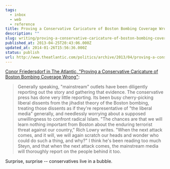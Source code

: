 ```yaml
---
tags:
  - inbox
  - web
  - reference
title: Proving a Conservative Caricature of Boston Bombing Coverage Wrong
description: ""
slug: writing/proving-a-conservative-caricature-of-boston-bombing-coverage-wrong
published_at: 2013-04-25T20:43:06.000Z
updated_at: 2014-01-26T15:56:36.000Z
status: publish
url: http://www.theatlantic.com/politics/archive/2013/04/proving-a-conservative-caricature-of-boston-bombing-coverage-wrong/275293/
---
```

[Conor Friedersdorf in The Atlantic, "Proving a Conservative Caricature of Boston Bombing Coverage Wrong"](http://www.theatlantic.com/politics/archive/2013/04/proving-a-conservative-caricature-of-boston-bombing-coverage-wrong/275293/):

> Generally speaking, "mainstream" outlets have been diligently reporting out the story and gathering that evidence. The conservative press has done very little reporting. Its been busy cherry-picking liberal dissents from the jihadist theory of the Boston bombing, treating those dissents as if they're representative of "the liberal media" generally, and needlessly worrying about a supposed unwillingness to confront radical Islam. "The chances are that we will learn nothing important from Boston about the enduring terrorist threat against our country," Rich Lowry writes. "When the next attack comes, and it will, we will again scratch our heads and wonder who could do such a thing, and why?" I think he's been reading too much Steyn, and that when the next attack comes, the mainstream media will thoroughly report on the people behind it too.

Surprise, surprise -- conservatives live in a bubble.
